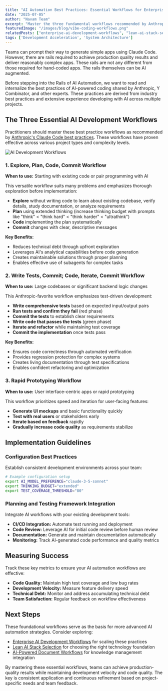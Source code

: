 ```yaml
---
title: "AI Automation Best Practices: Essential Workflows for Enterprise Development"
date: "2025-07-05"
author: "Navam Team"
excerpt: "Master the three fundamental workflows recommended by Anthropic for production-quality AI-powered development projects."
featuredImage: "/images/blog/vibe-coding-workflows.png"
relatedPosts: ["enterprise-ai-development-workflows", "lean-ai-stack-selection", "vibe-coding-workflow-fundamentals"]
tags: ['Development Acceleration', 'System Architecture']
---
```



Teams can prompt their way to generate simple apps using Claude Code. However, there are rails required to achieve production quality results and deliver reasonably complex apps. These rails are not any different from those required for hand-coded apps. The rails themselves can be AI augmented.

Before stepping into the Rails of AI Automation, we want to read and internalize the best practices of AI-powered coding shared by Anthropic, Y Combinator, and other experts. These practices are derived from industry best practices and extensive experience developing with AI across multiple projects.

## The Three Essential AI Development Workflows

Practitioners should master these best practice workflows as recommended by [Anthropic's Claude Code best practices](https://www.anthropic.com/engineering/claude-code-best-practices). These workflows have proven effective across various project types and complexity levels.

![AI Development Workflows](/images/blog/vibe-coding-workflows.png)

### 1. Explore, Plan, Code, Commit Workflow

**When to use:** Starting with existing code or pair programming with AI

This versatile workflow suits many problems and emphasizes thorough exploration before implementation:

- **Explore** without writing code to learn about existing codebase, verify details, study documentation, or analyze requirements
- **Plan** using extended thinking (increase thinking budget with prompts like "think" < "think hard" < "think harder" < "ultrathink")
- **Code** implementing the plan systematically
- **Commit** changes with clear, descriptive messages

**Key Benefits:**
- Reduces technical debt through upfront exploration
- Leverages AI's analytical capabilities before code generation
- Creates maintainable solutions through proper planning
- Enables effective use of subagents for complex tasks

### 2. Write Tests, Commit; Code, Iterate, Commit Workflow

**When to use:** Large codebases or significant backend logic changes

This Anthropic-favorite workflow emphasizes test-driven development:

- **Write comprehensive tests** based on expected input/output pairs
- **Run tests and confirm they fail** (red phase)
- **Commit the tests** to establish clear requirements
- **Write code that passes the tests** (green phase)
- **Iterate and refactor** while maintaining test coverage
- **Commit the implementation** once tests pass

**Key Benefits:**
- Ensures code correctness through automated verification
- Provides regression protection for complex systems
- Creates living documentation through test specifications
- Enables confident refactoring and optimization

### 3. Rapid Prototyping Workflow

**When to use:** User interface-centric apps or rapid prototyping

This workflow prioritizes speed and iteration for user-facing features:

- **Generate UI mockups** and basic functionality quickly
- **Test with real users** or stakeholders early
- **Iterate based on feedback** rapidly
- **Gradually increase code quality** as requirements stabilize

## Implementation Guidelines

### Configuration Best Practices

Establish consistent development environments across your team:

```bash
# Example configuration setup
export AI_MODEL_PREFERENCE="claude-3-5-sonnet"
export THINKING_BUDGET="extended"
export TEST_COVERAGE_THRESHOLD="80"
```

### Planning and Testing Framework Integration

Integrate AI workflows with your existing development tools:

- **CI/CD Integration:** Automate test running and deployment
- **Code Review:** Leverage AI for initial code review before human review
- **Documentation:** Generate and maintain documentation automatically
- **Monitoring:** Track AI-generated code performance and quality metrics

## Measuring Success

Track these key metrics to ensure your AI automation workflows are effective:

- **Code Quality:** Maintain high test coverage and low bug rates
- **Development Velocity:** Measure feature delivery speed
- **Technical Debt:** Monitor and address accumulating technical debt
- **Team Satisfaction:** Regular feedback on workflow effectiveness

## Next Steps

These foundational workflows serve as the basis for more advanced AI automation strategies. Consider exploring:

- [Enterprise AI Development Workflows](/blog/enterprise-ai-development-workflows) for scaling these practices
- [Lean AI Stack Selection](/blog/lean-ai-stack-selection) for choosing the right technology foundation
- [AI-Powered Document Workflows](/blog/ai-powered-document-workflows) for knowledge management integration

By mastering these essential workflows, teams can achieve production-quality results while maintaining development velocity and code quality. The key is consistent application and continuous refinement based on project-specific needs and team feedback.